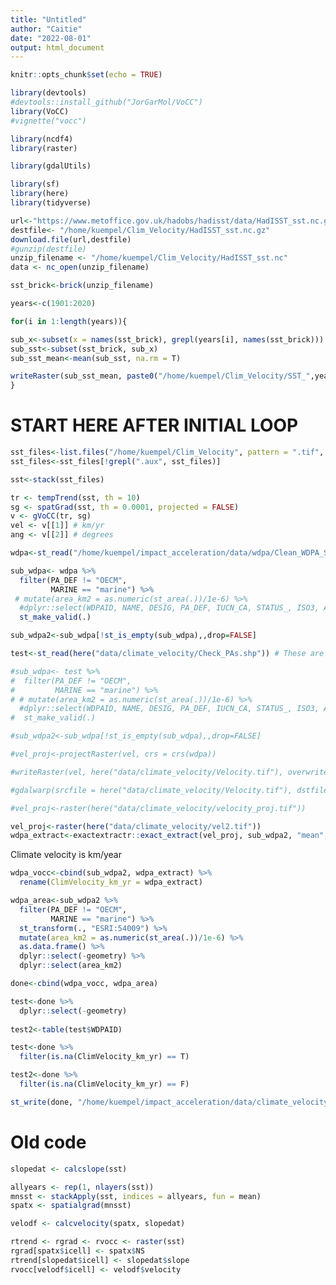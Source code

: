 ```yaml
---
title: "Untitled"
author: "Caitie"
date: "2022-08-01"
output: html_document
---
```


```r
knitr::opts_chunk$set(echo = TRUE)
```

```r
library(devtools)
#devtools::install_github("JorGarMol/VoCC")
library(VoCC)
#vignette("vocc")

library(ncdf4)
library(raster)

library(gdalUtils)

library(sf)
library(here)
library(tidyverse)
```



```r
url<-"https://www.metoffice.gov.uk/hadobs/hadisst/data/HadISST_sst.nc.gz"
destfile<- "/home/kuempel/Clim_Velocity/HadISST_sst.nc.gz"
download.file(url,destfile)
#gunzip(destfile)
unzip_filename <- "/home/kuempel/Clim_Velocity/HadISST_sst.nc"
data <- nc_open(unzip_filename)
```

```r
sst_brick<-brick(unzip_filename)
```

```r
years<-c(1901:2020)

for(i in 1:length(years)){

sub_x<-subset(x = names(sst_brick), grepl(years[i], names(sst_brick))) 
sub_sst<-subset(sst_brick, sub_x)
sub_sst_mean<-mean(sub_sst, na.rm = T)

writeRaster(sub_sst_mean, paste0("/home/kuempel/Clim_Velocity/SST_",years[[i]],".tif"), overwrite = T)
}

```


# START HERE AFTER INITIAL LOOP

```r
sst_files<-list.files("/home/kuempel/Clim_Velocity", pattern = ".tif", full.names = T)
sst_files<-sst_files[!grepl(".aux", sst_files)]

sst<-stack(sst_files)
```

```r
tr <- tempTrend(sst, th = 10)
sg <- spatGrad(sst, th = 0.0001, projected = FALSE)
v <- gVoCC(tr, sg)
vel <- v[[1]] # km/yr
ang <- v[[2]] # degrees
```


```r
wdpa<-st_read("/home/kuempel/impact_acceleration/data/wdpa/Clean_WDPA_Sept2022.shp")

sub_wdpa<- wdpa %>% 
  filter(PA_DEF != "OECM",
         MARINE == "marine") %>% 
 # mutate(area_km2 = as.numeric(st_area(.))/1e-6) %>% 
  #dplyr::select(WDPAID, NAME, DESIG, PA_DEF, IUCN_CA, STATUS_, ISO3, AREA_KM, MARINE) %>% 
  st_make_valid(.)

sub_wdpa2<-sub_wdpa[!st_is_empty(sub_wdpa),,drop=FALSE]

test<-st_read(here("data/climate_velocity/Check_PAs.shp")) # These are the PAs that are coming up as NAs - some are in the middle of terrestrial area (which is weird.. but whatever) so that makes sense but others seem like they should have values?

#sub_wdpa<- test %>% 
#  filter(PA_DEF != "OECM",
#         MARINE == "marine") %>% 
# # mutate(area_km2 = as.numeric(st_area(.))/1e-6) %>% 
  #dplyr::select(WDPAID, NAME, DESIG, PA_DEF, IUCN_CA, STATUS_, ISO3, AREA_KM, MARINE) %>% 
#  st_make_valid(.)

#sub_wdpa2<-sub_wdpa[!st_is_empty(sub_wdpa),,drop=FALSE]
```

```r
#vel_proj<-projectRaster(vel, crs = crs(wdpa))

#writeRaster(vel, here("data/climate_velocity/Velocity.tif"), overwrite = TRUE)

#gdalwarp(srcfile = here("data/climate_velocity/Velocity.tif"), dstfile = here("data/climate_velocity/velocity_proj.tif"), t_srs = "+proj=cea +lat_ts=30 +lon_0=0 +x_0=0 +y_0=0 +datum=WGS84 +units=m +no_defs +type=crs")

#vel_proj<-raster(here("data/climate_velocity/velocity_proj.tif"))
```


```r
vel_proj<-raster(here("data/climate_velocity/vel2.tif"))
wdpa_extract<-exactextractr::exact_extract(vel_proj, sub_wdpa2, "mean", progress = T)
```

Climate velocity is km/year

```r
wdpa_vocc<-cbind(sub_wdpa2, wdpa_extract) %>% 
  rename(ClimVelocity_km_yr = wdpa_extract)
```

```r
wdpa_area<-sub_wdpa2 %>% 
  filter(PA_DEF != "OECM",
         MARINE == "marine") %>% 
  st_transform(., "ESRI:54009") %>% 
  mutate(area_km2 = as.numeric(st_area(.))/1e-6) %>% 
  as.data.frame() %>% 
  dplyr::select(-geometry) %>% 
  dplyr::select(area_km2)

```

```r
done<-cbind(wdpa_vocc, wdpa_area)

test<-done %>% 
  dplyr::select(-geometry)
  
test2<-table(test$WDPAID)

```

```r
test<-done %>% 
  filter(is.na(ClimVelocity_km_yr) == T)

test2<-done %>% 
  filter(is.na(ClimVelocity_km_yr) == F)

```



```r
st_write(done, "/home/kuempel/impact_acceleration/data/climate_velocity/WDPA_marine_climate_velocity.shp", delete_layer = TRUE)
```

# Old code





```r
slopedat <- calcslope(sst)
```

```r
allyears <- rep(1, nlayers(sst))
mnsst <- stackApply(sst, indices = allyears, fun = mean)
spatx <- spatialgrad(mnsst)
```

```r
velodf <- calcvelocity(spatx, slopedat)
```

```r
rtrend <- rgrad <- rvocc <- raster(sst)
rgrad[spatx$icell] <- spatx$NS
rtrend[slopedat$icell] <- slopedat$slope
rvocc[velodf$icell] <- velodf$velocity
```
